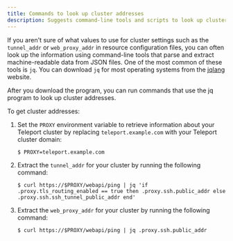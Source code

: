 ```yaml
---
title: Commands to look up cluster addresses
description: Suggests command-line tools and scripts to look up cluster addresses.
---
```


If you aren't sure of what values to use for cluster settings such as the `tunnel_addr` 
or `web_proxy_addr` in resource configuration files, you can often look up the information 
using command-line tools that parse and extract machine-readable data from JSON files.
One of the most common of these tools is `jq`.
You can download `jq` for most operating systems from the 
[jqlang](https://jqlang.github.io/jq/download/) website.

After you download the program, you can run commands that use the jq program to look up 
cluster addresses.

To get cluster addresses:

1. Set the `PROXY` environment variable to retrieve information about your Teleport cluster
by replacing `teleport.example.com` with your Teleport cluster domain:
   
   ```code
   $ PROXY=teleport.example.com
   ```

1. Extract the `tunnel_addr` for your cluster by running the following command:
   
   ```code
   $ curl https://$PROXY/webapi/ping | jq 'if .proxy.tls_routing_enabled == true then .proxy.ssh.public_addr else .proxy.ssh.ssh_tunnel_public_addr end'      
   ```

1. Extract the `web_proxy_addr` for your cluster by running the following command:
   
   ```code
   $ curl https://$PROXY/webapi/ping | jq .proxy.ssh.public_addr
   ```